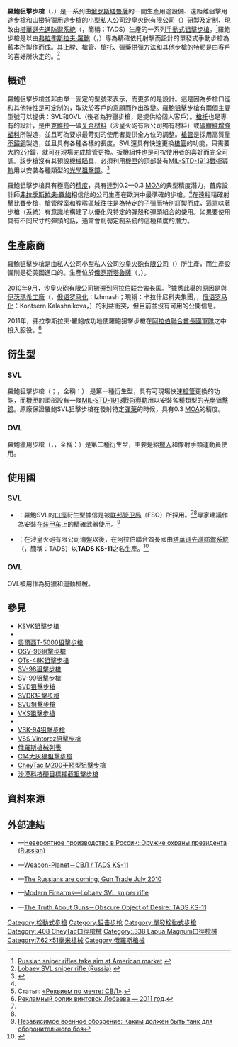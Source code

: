 {{noteTA
|G1=軍事
|G2=長度單位
|G3=Firearms
|1=zh-cn:凯芙拉;zh-tw:克維拉;
}}
{{Infobox Weapon
|name= 羅鮑狙擊步槍<br />{{Lang|en|Lobaev Sniper Rifle}}<br />{{Lang|ru|Снайперская винтовка Лобаева}}
|image= [[File:OVL-3-rifle-07.jpg|150px]][[File:OVL-3-rifle-02.jpg|150px]]<br />[[File:OVL-3-rifle-05.jpg|150px]][[File:OVL-3-rifle-04.jpg|150px]]
|image_size= 
|caption= 裝上了黑夜之力（{{Lang|en|Nightforce}}） NXS 5.5—22×50毫米可變倍望遠瞄準鏡的羅鮑OVL-3步槍
|origin= <div class="NavFrame collapsed" style="color: black; background-color: #FFFFFF; margin: 0 auto; padding: 0 10px; text-align: left;"><div class="NavHead" style="background-color: #FFFFFF; margin: 0 auto; padding: 0 10px; font-weight:normal;"></div><div class="NavContent" style="background-color: #FFFFFF; margin: 0 auto; padding: 0 10px;">
* {{flagcountry|Russia}}
* {{flagcountry|United Arab Emirates}}
</div>
</div>
|type= <div class="NavFrame collapsed" style="color: black; background-color: #FFFFFF; margin: 0 auto; padding: 0 10px; text-align: left;"><div class="NavHead" style="background-color: #FFFFFF; margin: 0 auto; padding: 0 10px; font-weight:normal;"></div><div class="NavContent" style="background-color: #FFFFFF; margin: 0 auto; padding: 0 10px;">
* [[手動槍機|栓式步槍]]
* [[狙擊步槍|狙擊步槍]]
</div>
</div>
<!-- Type selection -->
|is_ranged= yes
|is_bladed= 
|is_explosive= 
|is_artillery= 
|is_vehicle= 
|is_missile= 
|is_UK= 
<!-- Service history -->
|service= 
|used_by= 參見[[#使用國|使用國]]
|wars= 
<!-- Production history -->
|designer= [[弗拉季斯拉夫·羅鮑|弗拉季斯拉夫·羅鮑]]（Vladislav Lobaev）
|design_date= 2010年
|manufacturer= <div class="NavFrame collapsed" style="color: black; background-color: #FFFFFF; margin: 0 auto; padding: 0 10px; text-align: left;"><div class="NavHead" style="background-color: #FFFFFF; margin: 0 auto; padding: 0 10px; font-weight:normal;"></div><div class="NavContent" style="background-color: #FFFFFF; margin: 0 auto; padding: 0 10px;">
* [[沙皇火砲有限公司|沙皇火砲有限公司]]（{{Lang|ru|ООО Царь-Пушка}}）
* [[塔華遜先進防禦系統|塔華遜先進防禦系統]]（{{Lang|en|Tawazun Advanced Defense Systems}}，TADS）
</div>
</div>
|unit_cost= 
|production_date= 2010年—
|number= 
|variants= <div class="NavFrame collapsed" style="color: black; background-color: #FFFFFF; margin: 0 auto; padding: 0 10px; text-align: left;"><div class="NavHead" style="background-color: #FFFFFF; margin: 0 auto; padding: 0 10px; font-weight:normal;"></div><div class="NavContent" style="background-color: #FFFFFF; margin: 0 auto; padding: 0 10px;">
* 羅鮑狙擊步槍（{{Lang|en|SVL}}，{{Lang|ru|СВЛ}}）
* 羅鮑獵用步槍（{{Lang|en|OVL}}，{{Lang|ru|ОВЛ}}）
</div>
</div>
<!-- General specifications -->
|spec_label=  
|weight= 可因配置而不同
|length= 可因配置而不同
|part_length= 可因配置而不同
|width= 可因配置而不同
|height= 可因配置而不同
|diameter= 
|crew= 
<!-- Ranged weapon specifications -->
|cartridge= <div class="NavFrame collapsed" style="color: black; background-color: #FFFFFF; margin: 0 auto; padding: 0 10px; text-align: left;"><div class="NavHead" style="background-color: #FFFFFF; margin: 0 auto; padding: 0 10px; font-weight:normal;">可因配置而不同：</div><div class="NavContent" style="background-color: #FFFFFF; margin: 0 auto; padding: 0 10px;">
* [[.308_Winchester|.308 Winchester]]（[[7.62×51mm_NATO|7.62×51毫米北約口徑]]）
* [[.338拉普麥格農|.338拉普麥格農]]
* {{Link-en|.408 CheyTac|.408 Cheyenne Tactical}}
</div>
</div>
|barrels= 1根，高品質[[不鏽鋼|不鏽鋼]]製，[[膛線|膛線]]採用[[膛線#錘鍛（Hammer_forge）|冷鍛法]]加工製成，[[自由浮動式槍管|自由浮動式]]，狙擊步槍型的[[槍口|槍口]]具有鳥籠式[[消焰器|消焰器]]／[[砲口制動器|制退器]]或[[抑制器|消聲器]]聯接凹槽裝置，本身可快速更換
|caliber= <div class="NavFrame collapsed" style="color: black; background-color: #FFFFFF; margin: 0 auto; padding: 0 10px; text-align: left;"><div class="NavHead" style="background-color: #FFFFFF; margin: 0 auto; padding: 0 10px; font-weight:normal;">可因配置而不同：</div><div class="NavContent" style="background-color: #FFFFFF; margin: 0 auto; padding: 0 10px;">
* .308 Win：7.62[[毫米|毫米]]（.308[[英寸|英寸]]）
* .338 Lapua：8.59毫米（.338英吋）
* .408 CheyTac：10.36毫米（.408英吋）
</div>
</div>
|action= [[手動槍機|旋转后拉式枪机]]
|mode= <div class="NavFrame collapsed" style="color: black; background-color: #FFFFFF; margin: 0 auto; padding: 0 10px; text-align: left;"><div class="NavHead" style="background-color: #FFFFFF; margin: 0 auto; padding: 0 10px; font-weight:normal;"></div><div class="NavContent" style="background-color: #FFFFFF; margin: 0 auto; padding: 0 10px;">
* 單發型：{{Link-en|單發|Single-shot}}
* 彈匣供彈：{{Link-en|連發步槍|repeating rifle|連發}}
</div>
</div>
|rate= 
|velocity= 可因配置而不同
|range= 最大：3,000[[米_(单位)|公尺]]（3,280.84[[码|码]]，9,842.52[[英尺|英尺]]，1.86[[英里|英里]]）
|max_range= 
|feed= <div class="NavFrame collapsed" style="color: black; background-color: #FFFFFF; margin: 0 auto; padding: 0 10px; text-align: left;"><div class="NavHead" style="background-color: #FFFFFF; margin: 0 auto; padding: 0 10px; font-weight:normal;"></div><div class="NavContent" style="background-color: #FFFFFF; margin: 0 auto; padding: 0 10px;">
* 單發
* 5發可拆卸式[[彈匣|彈匣]]
</div>
</div>
|sights= [[機匣|機匣]]頂部的[[皮卡汀尼導軌|MIL-STD-1913戰術導軌]]上安裝日間／夜間[[瞄准镜|光學狙擊鏡]]、[[紅點鏡|紅點鏡／反射式瞄準鏡]]、[[全像武器照準器|全息瞄準鏡]]、[[夜視鏡|夜視鏡]]或[[熱成像儀|熱成像儀]]（可拆卸）
<!-- 火炮規格 -->
|breech= 
|recoil= 
|carriage= 
|elevation= 
|traverse= 
<!-- 刃器規格 --> 
|blade_type= 
|hilt_type= 
|sheath_type= 
|head_type= 
|haft_type= 
<!-- 爆炸物內填炸藥規格 --> 
|filling= 
|filling_weight= 
|detonation= 
|yield= 
<!-- 車輛/飛彈 規格 -->
|armour= 
|primary_armament= 
|secondary_arament= 
|engine= 
|engine_power= 
|transmission= 
|payload_capacity= 
|fuel_capacity= 
|pw_ratio= 
|suspension= 
|clearance= 
|vehicle_range= 
|speed= 
|guidance= 
|steering= 
<!-- missiles only -->
|wingspan= 
|propellant= 
|ceiling= 
|altitude= 
|depth= 
|boost= 
|accuracy= 
|launch_platform= 
|transport= 
}}

'''羅鮑狙擊步槍'''（{{Lang-en|Lobaev Sniper Rifle}}，{{Lang-ru|Снайперская винтовка Лобаева}}）是一系列由[[俄罗斯|俄罗斯]][[塔魯薩|塔魯薩]]的一間生產{{Link-en|精確依托射擊|Benchrest shooting}}用途設備、遠距離狙擊用途步槍和山巒狩獵用途步槍的小型私人公司[[沙皇火砲有限公司|沙皇火砲有限公司]]（{{Lang-ru|ООО Царь-Пушка}}）研製及定制、現改由[[塔華遜先進防禦系統|塔華遜先進防禦系統]]（{{Lang-en|Tawazun Advanced Defense Systems}}，簡稱：TADS）生產的一系列[[手動槍機|手動式]][[狙擊步槍|狙擊步槍]]。<ref name="rt.com">[http://rt.com/Sci_Tech/2009-09-02/custom-sniper-rifle-russia.html Russian sniper rifles take aim at American market] {{webarchive|url=https://web.archive.org/web/20090924113604/http://www.rt.com/Sci_Tech/2009-09-02/custom-sniper-rifle-russia.html |date=2009-09-24 }}</ref>羅鮑步槍是以由[[弗拉季斯拉夫·羅鮑|弗拉季斯拉夫·羅鮑]]（{{Lang-en|Vladislav Lobaev}}，{{Lang-ru|Владислав Лобаев}}）專為精確依托射擊而設計的單發式手動步槍為藍本所製作而成。其上膛、槍管、[[槍托|槍托]]、彈藥供彈方法和其他步槍的特點是由客戶的喜好所決定的。<ref name="Lobaev SVL sniper rifle Russia">[http://world.guns.ru/sniper/sn100-e.htm Lobaev SVL sniper rifle (Russia)] {{webarchive|url=https://web.archive.org/web/20100915001616/http://world.guns.ru/sniper/sn100-e.htm |date=2010-09-15 }}</ref>

== 概述 ==
羅鮑狙擊步槍並非由單一固定的型號來表示，而更多的是設計。這是因為步槍口徑和其他特性是可定制的，取決於客戶的意願而作出改變。羅鮑狙擊步槍有兩個主要型號可以提供：SVL和OVL（後者為狩獵步槍，是提供給個人客戶）。[[槍托|槍托]]也是專有的設計，是由[[克維拉|克維拉]]—碳[[复合材料|复合材料]]（沙皇火砲有限公司獨有材料）或[[碳纖維|碳纖維]][[碳纖維增強塑料|增強]][[塑料|塑料]]所製造，並且可為要求最苛刻的使用者提供全方位的調整。[[槍管|槍管]]是採用高質量[[不鏽鋼|不鏽鋼]]製造，並且具有各種各樣的長度。SVL還具有快速更換[[槍管|槍管]]的功能，只需要大約2分鐘，就可在現場完成槍管更換。扳機組件也是可按使用者的喜好而完全可調。該步槍沒有其預設[[機械瞄具|機械瞄具]]，必須利用[[機匣|機匣]]的頂部裝有[[皮卡汀尼導軌|MIL-STD-1913戰術導軌]]用以安裝各種類型的[[瞄准镜|光學狙擊鏡]]。<ref name="pop">{{cite web| url        =http://www.popmech.ru/article/5842-neveroyatnoe-proizvodstvo-v-rossii/| title        =Невероятное производство в России: Оружие охраны президента| author        =Александр Грек| date        =2009-09-01| work        =| publisher        =[[Популярная_механика|Популярная механика]]| accessdate        =2010-12-12| lang        =| archiveurl        =https://www.webcitation.org/67UKowMQi?url=http://www.popmech.ru/article/5842-neveroyatnoe-proizvodstvo-v-rossii/| archivedate        =2012-05-07| deadurl        =yes}}</ref>

羅鮑狙擊步槍具有極高的[[测量精度|精度]]，具有達到0.2—0.3 [[角分|MOA]]的典型精度潛力，首席設計師[[弗拉季斯拉夫·羅鮑|弗拉季斯拉夫·羅鮑]]相信他的公司生產在歐洲中最準確的步槍。<ref name="rt.com"/>在遠程精確射擊比賽步槍，槍管膛室和膛喉區域往往是為特定的子彈而特別訂製而成，這意味著步槍（系統）有意識地構建了以優化與特定的彈殼和彈頭組合的使用。如果要使用具有不同尺寸的彈頭的話，通常會削弱定制系統的這種精度的潛力。

== 生產廠商 ==
羅鮑狙擊步槍是由私人公司小型私人公司[[沙皇火砲有限公司|沙皇火砲有限公司]]（{{Lang-ru|ООО Царь-Пушка}}）所生產，而生產設備則是從美國進口的。生產位於[[俄罗斯|俄罗斯]][[塔魯薩|塔魯薩]]（{{Lang-en|Tarusa}}，{{Lang-ru|Тарусе}}）。

[[2010年9月|2010年9月]]，沙皇火砲有限公司搬遷到[[阿拉伯联合酋长国|阿拉伯联合酋长国]]。<ref>Статья: [http://bethplanet.ru/forum/18-291-5#14231 «Реквием по мечте: СВЛ»].</ref>據悉此舉的原因是與[[卡拉什尼科夫集團|伊茨瑪希工廠]]（{{Lang-ru|Ижмаш}}，[[俄语罗马化|俄语罗马化]]：Izhmash；現稱：卡拉什尼科夫集團，{{Lang-ru|Концерн „Калашников“}}，[[俄语罗马化|俄语罗马化]]：Kontsern Kalashnikova，{{Lang-en|Kalashnikov Concern}}）的利益衝突，但目前並沒有可用的公開信息。

2011年，弗拉季斯拉夫·羅鮑成功地使羅鮑狙擊步槍在[[阿拉伯联合酋长国军事|阿拉伯聯合酋長國軍隊]]之中投入服役。<ref>[http://www.youtube.com/all_comments?v=YeXkhmy2gno Рекламный ролик винтовок Лобаева — 2011 год].</ref>

== 衍生型 ==
=== SVL ===
羅鮑狙擊步槍（{{Lang-en|SVL}}；{{Lang-ru|СВЛ}}，全稱：{{Lang|ru|Снайперская винтовка Лобаева}}） 是第一種衍生型，具有可現場快速[[槍管|槍管]]更換的功能，而[[機匣|機匣]]的頂部設有一條[[皮卡汀尼導軌|MIL-STD-1913戰術導軌]]用以安裝各種類型的[[瞄准镜|光學狙擊鏡]]。原廠保證羅鮑SVL狙擊步槍在發射特定[[彈藥|彈藥]]的時候，具有0.3 [[角分|MOA]]的精度。

=== OVL ===
羅鮑獵用步槍（{{Lang-en|OVL}}，{{Lang-ru|ОВЛ}}，全稱：{{Lang|ru|Охотничья винтовка Лобаева}}）是第二種衍生型，主要是給[[獵人|獵人]]和像{{Link-en|精確依托射擊|Benchrest shooting}}射手類運動員使用。

== 使用國 ==
=== SVL ===
* {{flagcountry|Russia}}：羅鮑SVL的{{Link-en|.408 CheyTac|.408 Cheyenne Tactical}}[[口徑|口徑]]衍生型據信是被[[联邦警卫局|联邦警卫局]]（FSO）所採用。<ref name="Lobaev SVL sniper rifle Russia"/><ref name="pop"/>專家建議作為安裝在[[装甲车|装甲车]]上的精確武器使用。<ref>[http://nvo.ng.ru/concepts/2010-02-26/1_tank.html Независимое военное обозрение: Каким должен быть танк для оборонительного боя]</ref>
* {{flagcountry|United Arab Emirates}}：在沙皇火砲有限公司清盤以後，在阿拉伯聯合酋長國由[[塔華遜先進防禦系統|塔華遜先進防禦系統]]（{{Lang-en|Tawazun Advanced Defense Systems}}，簡稱：TADS）以'''TADS KS-11'''之名生產。<ref>{{Cite web |url=http://www.chaso.ru/magazine/2012-04/tsar_pushka_imperator_v_izgnanii/ |title=«Царь-пушка»: император в изгнании |accessdate=2014-02-01 |archive-date=2014-12-17 |archive-url=https://web.archive.org/web/20141217004956/http://www.chaso.ru/magazine/2012-04/tsar_pushka_imperator_v_izgnanii/ |dead-url=yes }}</ref>

=== OVL ===
OVL被用作為狩獵和運動槍械。

== 參見 ==
{{refbegin|2}}
* [[KSVK狙擊步槍|KSVK狙擊步槍]]
* {{Link-ru|MTs-116M狙擊步槍|МЦ-116М}}
* [[奧爾西T-5000狙擊步槍|奧爾西T-5000狙擊步槍]]
* [[OSV-96狙擊步槍|OSV-96狙擊步槍]]
* [[OTs-48K狙擊步槍|OTs-48K狙擊步槍]]
* [[SV-98狙擊步槍|SV-98狙擊步槍]]
* [[SV-99狙擊步槍|SV-99狙擊步槍]]
* [[SVD狙擊步槍|SVD狙擊步槍]]
* [[SVDK狙擊步槍|SVDK狙擊步槍]]
* [[SVU狙擊步槍|SVU狙擊步槍]]
* [[VKS狙擊步槍|VKS狙擊步槍]]
* {{Link-ru|VS-8狙擊步槍|ВС-8}}
* [[VSK-94狙擊步槍|VSK-94狙擊步槍]]
* [[VSS_Vintorez狙擊步槍|VSS Vintorez狙擊步槍]]
* [[俄羅斯槍械列表|俄羅斯槍械列表]]
* [[C14大灰狼狙擊步槍|C14大灰狼狙擊步槍]]
* [[CheyTac_M200干預型狙擊步槍|CheyTac M200干預型狙擊步槍]]
* [[沙漠科技硬目標攔截狙擊步槍|沙漠科技硬目標攔截狙擊步槍]]
{{refend}}

== 資料來源 ==
<div class="references-small">
<references />
</div>

== 外部連結 ==
{{Commonscat|OVL-3|OVL-3}}
* {{ru icon}}—[http://www.popmech.ru/article/5842-neveroyatnoe-proizvodstvo-v-rossii/ Невероятное производство в России: Оружие охраны президента (Russian)]
* {{ru icon}}—[http://weapon-planet.ru/snajperskie-vintovki/russia-ussr/item/197-svl-tads-ks-11 Weapon-Planet－СВЛ / TADS KS-11]
* {{en icon}}—[http://content.yudu.com/Library/A1ohfj/GunTradeJuly2010/resources/20.htm The Russians are coming, Gun Trade July 2010]
* {{en icon}}—[http://www.world.guns.ru/sniper/sniper-rifles/rus/lobaevsvl-e.html Modern Firearms—Lobaev SVL sniper rifle]
* {{en icon}}—[http://www.thetruthaboutguns.com/2012/09/robert-farago/obscure-object-of-desire-tads-ks-11/ The Truth About Guns－Obscure Object of Desire: TADS KS-11]

{{蘇聯及俄羅斯在二戰後研製的輕兵器}}

{{DEFAULTSORT:Lobaev SVL}}
[[Category:栓動式步槍|Category:栓動式步槍]]
[[Category:狙击步枪|Category:狙击步枪]]
[[Category:單發栓動式步槍|Category:單發栓動式步槍]]
[[Category:.408_CheyTac口徑槍械|Category:.408 CheyTac口徑槍械]]
[[Category:.338_Lapua_Magnum口徑槍械|Category:.338 Lapua Magnum口徑槍械]]
[[Category:7.62×51毫米槍械|Category:7.62×51毫米槍械]]
[[Category:俄羅斯槍械|Category:俄羅斯槍械]]
